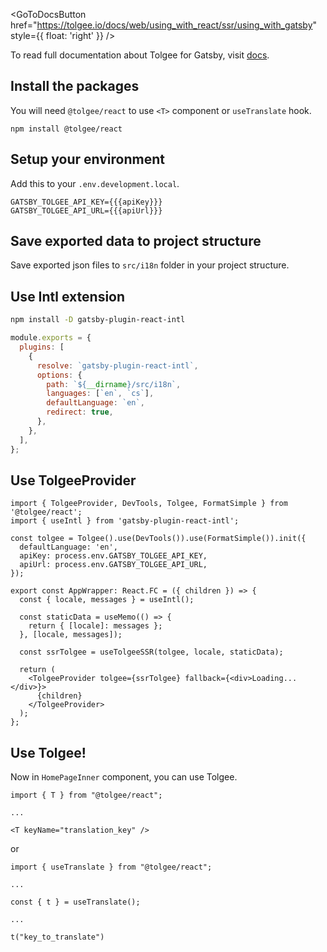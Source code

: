 
<GoToDocsButton
  href="https://tolgee.io/docs/web/using_with_react/ssr/using_with_gatsby"
  style={{ float: 'right' }}
/>

To read full documentation about Tolgee for Gatsby, visit [docs](https://tolgee.io/docs/web/using_with_react/ssr/using_with_gatsby).

## Install the packages

You will need `@tolgee/react` to use `<T>` component or `useTranslate` hook.

```
npm install @tolgee/react
```

## Setup your environment

Add this to your `.env.development.local`.

```dotenv
GATSBY_TOLGEE_API_KEY={{{apiKey}}}
GATSBY_TOLGEE_API_URL={{{apiUrl}}}
```

## Save exported data to project structure

Save exported json files to `src/i18n` folder in your project structure.

## Use Intl extension

```sh
npm install -D gatsby-plugin-react-intl
```

```js title="gatsby-config.js"
module.exports = {
  plugins: [
    {
      resolve: `gatsby-plugin-react-intl`,
      options: {
        path: `${__dirname}/src/i18n`,
        languages: [`en`, `cs`],
        defaultLanguage: `en`,
        redirect: true,
      },
    },
  ],
};
```

## Use TolgeeProvider

```tsx
import { TolgeeProvider, DevTools, Tolgee, FormatSimple } from '@tolgee/react';
import { useIntl } from 'gatsby-plugin-react-intl';

const tolgee = Tolgee().use(DevTools()).use(FormatSimple()).init({
  defaultLanguage: 'en',
  apiKey: process.env.GATSBY_TOLGEE_API_KEY,
  apiUrl: process.env.GATSBY_TOLGEE_API_URL,
});

export const AppWrapper: React.FC = ({ children }) => {
  const { locale, messages } = useIntl();

  const staticData = useMemo(() => {
    return { [locale]: messages };
  }, [locale, messages]);

  const ssrTolgee = useTolgeeSSR(tolgee, locale, staticData);

  return (
    <TolgeeProvider tolgee={ssrTolgee} fallback={<div>Loading...</div>}>
      {children}
    </TolgeeProvider>
  );
};
```

## Use Tolgee!

Now in `HomePageInner` component, you can use Tolgee.

```tsx
import { T } from "@tolgee/react";

...

<T keyName="translation_key" />
```

or

```tsx
import { useTranslate } from "@tolgee/react";

...

const { t } = useTranslate();

...

t("key_to_translate")
```
